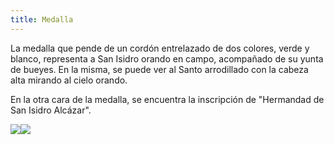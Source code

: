 ```yaml
---
title: Medalla
---
```


La medalla que pende de un cordón entrelazado de dos colores, verde y blanco, representa a San Isidro orando en campo, acompañado de su yunta de bueyes. En la misma, se puede ver al Santo arrodillado con la cabeza alta mirando al cielo orando.

En la otra cara de la medalla, se encuentra la inscripción de "Hermandad de San Isidro Alcázar".

![](</images/genericas/MEDALLA 1.png>)![](</images/genericas/MEDALLA 2.png>)
